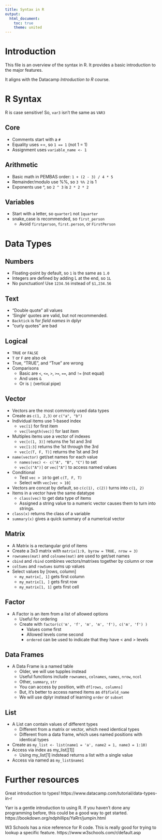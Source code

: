 ```yaml
---
title: Syntax in R
output: 
  html_document:
    toc: true
    theme: united
---
```


# Introduction

This file is an overview of the syntax in R. It provides a basic introduction to the major features.


It aligns with the Datacamp *Introduction to R* course.


# R Syntax { .tabset }

R is case sensitive! So, `var3` isn't the same as `VAR3`

## Core

- Comments start with a `#` 
- Equality uses ==, so `1 == 1` (not 1 = 1)
- Assignment uses `variable_name <- 1`     

## Arithmetic

- Basic math in PEMBAS order: `1 + (2 - 3) / 4 * 5`
- Remainder/modulo use %%, so `3 %% 2` is 1
- Exponents use ^, so `2 ^ 3` is `2 * 2 * 2`

## Variables

- Start with a letter, so `quarter1` not `1quarter`
- snake_case is recommended, so `first_person`
  - Avoid `firstperson`, `first.person`, or `FirstPerson` 


# Data Types {.tabset}


## Numbers

- Floating-point by default, so `1` is the same as `1.0`
- Integers are defined by adding L at the end, so `1L`
- No punctuation! Use `1234.56` instead of `$1,234.56` 

## Text

- "Double quote" all values
- 'Single' quotes are valid, but not recommended. 
- `Backtick` is for *field names* in dplyr
- “curly quotes” are bad

## Logical 

- `TRUE` or `FALSE` 
- `T` or `F` are also ok
- True, "TRUE", and "True" are wrong
- Comparisons
  - Basic are `<`, `<=`, `>`, `>=`, `==`, and `!=` (not equal)
  - And uses `&`
  - Or is `|` (vertical pipe)

## Vector

- Vectors are the most commonly used data types
- Create as `c(1, 2,3)` or `c("a", "b")`
- Individual items use 1-based index
  - `vec[1]` for first item
  - `vec[length(vec)]` for last item
- Multiples items use a vector of indexes
  - `vec[c(1, 3)]` returns the 1st and 3rd
  - `vec[1:3]` returns the 1st through the 3rd
  - `vec[c(T, F, T)]` returns the 1st and 3rd
- `name(vector)` get/set names for each value
  - `names(vec) <- c("A", "B", "C")` to set 
  - `vec[c("A")]` or `vec["A"]` to access named values
- Conditional 
  - Test `vec > 10` to get `c(T, F, T)`
  - Select with `vec[vec > 10]`
- Vectors are concat by default, so `c(c(1), c(2))` turns into `c(1, 2)`
- Items in a vector have the same datatype
  - `class(vec)` to get data type of items
  - Assigned a string value to a numeric vector causes them to turn into strings.
- `class(x)` returns the class of a variable
- `summary(x)` gives a quick summary of a numerical vector

## Matrix

- A Matrix is a rectangular grid of items
- Create a 3x3 matrix with `matrix(1:9, byrow = TRUE, nrow = 3)` 
- `rownames(mat)` and `colname(mat)` are used to get/set names
- `cbind` and `rbind` combines vectors/matrixes together by column or row
- `colSums` and `rowSums` sums up values  
- Select values by [rows, column]
  - `my_matrix[, 1]` gets first column
  - `my_matrix[1, ]` gets first row
  - `my_matrix[1, 1]` gets first cell

## Factor

- A Factor is an item from a list of allowed options
  - Useful for ordering
  - Create with `factor(c('m', 'f', 'm', 'm', 'f'), c('m', 'f') )`
    - Values come first
    - Allowed levels come second
    - `ordered` can be used to indicate that they have < and > levels 

## Data Frames
- A Data Frame is a named table
  - Older, we will use tupples instead
  - Useful functions include `rownames`, `colnames`, `names`, `nrow`, `ncol`
  - Other, `summary`, `str`
  - You can access by position, with `df[rows, columns]`
  - But, it's better to access named items as `df$field_name`
  - We will use dplyr instead of learning `order` or `subset`

## List

- A List can contain values of different types
  - Different from a matrix or vector, which need identical types
  - Different from a data frame, which uses named positions with identical types
- Create as `my_list <- list(name1 = 'a', name2 = 1, name3 = 1:10)`
- Access via index as my_list[[1]]
  - Using my_list[1] indstead returns a list with a single value
- Access via named as `my_list$name1`


# Further resources

Great introduction to types!
https://www.datacamp.com/tutorial/data-types-in-r

Yarr is a gentle introduction to using R.
If you haven't done any programming before, this could be
a good way to get started.
https://bookdown.org/ndphillips/YaRrr/jumpin.html

W3 Schools has a nice reference for R code. This is really
good for trying to lookup a specific feature.
https://www.w3schools.com/r/default.asp

